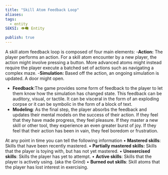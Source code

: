 ```yaml
---
title: "Skill Atom Feedback Loop"
aliases: 
tags:
  - entity
SEKSI: 👁️‍🗨️ Entity

publish: true
---
```




A skill atom feedback loop is composed of four main elements:
  -**Action:** The player performs an action. For a skill atom encounter by a new player, the action might involve pressing a button. More advanced atoms might instead require the player execute a batched set of actions such as navigating a complex maze.
  -**Simulation:** Based off the action, an ongoing simulation is updated. A door might open.
  - **Feedback**:The game provides some form of feedback to the player to let them know how the simulation has changed state. This feedback can be auditory, visual, or tactile. It can be visceral in the form of an exploding corpse or it can be symbolic in the form of a block of text.
  - **Modeling**: As the final step, the player absorbs the feedback and updates their mental models on the success of their action. If they feel that they have made progress, they feel pleasure. If they master a new skill or other tool, they experience an even greater burst of joy. If they feel that their action has been in vain, they feel boredom or frustration.

At any point in time you can tell the following information
  • **Mastered skills**: Skills that have been recently mastered.
  • **Partially mastered skills:** Skills that the player is toying with, but has not yet mastered.
  • **Unexercised skills**: Skills the player has yet to attempt.
  • **Active skills**: Skills that the player is actively using. (aka the Grind)
  • **Burned out skills**: Skill atoms that the player has lost interest in exercising.
